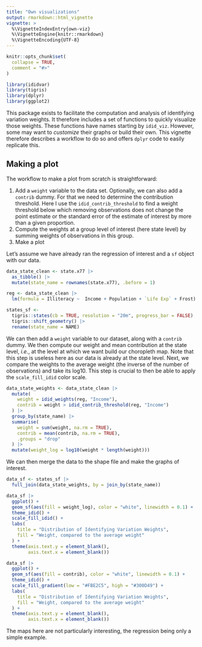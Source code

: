 ```yaml
---
title: "Own visualizations"
output: rmarkdown::html_vignette
vignette: >
  %\VignetteIndexEntry{own-viz}
  %\VignetteEngine{knitr::rmarkdown}
  %\VignetteEncoding{UTF-8}
---
```


```r
knitr::opts_chunk$set(
  collapse = TRUE,
  comment = "#>"
)
```

```r
library(ididvar)
library(tigris)
library(dplyr)
library(ggplot2)
```

This package exists to facilitate the computation and analysis of identifying variation weights. It therefore includes a set of functions to quickly visualize those weights. These functions have names starting by `idid_viz`. However, some may want to *customize* their graphs or build their own. This vignette therefore describes a workflow to do so and offers `dplyr` code to easily replicate this.

## Making a plot

The workflow to make a plot from scratch is straightforward: 

1. Add a `weight` variable to the data set. Optionally, we can also add a `contrib` dummy. For that we need to determine the contribution threshold. Here I use the `idid_contrib_threshold` to find a weight threshold below which removing observations does not change the point estimate or the standard error of the estimate of interest by more than a given proportion.
2. Compute the weights at a group level of interest (here state level) by summing weights of observations in this group.
3. Make a plot



Let's assume we have already ran the regression of interest and a `sf` object with our data.

```r
data_state_clean <- state.x77 |> 
  as_tibble() |> 
  mutate(state_name = rownames(state.x77), .before = 1) 

reg <- data_state_clean |> 
  lm(formula = Illiteracy ~  Income + Population + `Life Exp` + Frost)

states_sf <- 
  tigris::states(cb = TRUE, resolution = "20m", progress_bar = FALSE) |>
  tigris::shift_geometry() |> 
  rename(state_name = NAME)
```


We can then add a `weight` variable to our dataset, along with a `contrib` dummy. We then compute our weight and mean contribution at the state level, *i.e.*, at the level at which we want build our choropleth map. Note that this step is useless here as our data is already at the state level. Next, we compare the weights to the average weight (the inverse of the number of observations) and take its log10. This step is crucial to then be able to apply the `scale_fill_idid` color scale.

```r
data_state_weights <- data_state_clean |> 
  mutate(
    weight = idid_weights(reg, "Income"),
    contrib = weight > idid_contrib_threshold(reg, "Income")
  ) |> 
  group_by(state_name) |> 
  summarise(
    weight = sum(weight, na.rm = TRUE), 
    contrib = mean(contrib, na.rm = TRUE),
    .groups = "drop"
  ) |> 
  mutate(weight_log = log10(weight * length(weight))) 
```

We can then merge the data to the shape file and make the graphs of interest.

```r
data_sf <- states_sf |> 
  full_join(data_state_weights, by = join_by(state_name)) 

data_sf |> 
  ggplot() +
  geom_sf(aes(fill = weight_log), color = "white", linewidth = 0.1) +
  theme_idid() +
  scale_fill_idid() +
  labs(
    title = "Distribution of Identifying Variation Weights",
    fill = "Weight, compared to the average weight"
  ) +
  theme(axis.text.y = element_blank(), 
        axis.text.x = element_blank())

data_sf |> 
  ggplot() +
  geom_sf(aes(fill = contrib), color = "white", linewidth = 0.1) +
  theme_idid() +
  scale_fill_gradient(low = "#FBE2C5", high = "#300D49") +
  labs(
    title = "Distribution of Identifying Variation Weights",
    fill = "Weight, compared to the average weight"
  ) +
  theme(axis.text.y = element_blank(), 
        axis.text.x = element_blank())
``` 

The maps here are not particularly interesting, the regression being only a simple example.

<!-- # Why keeping the idid scale -->

<!-- I argue for keeping the idid scale -->
